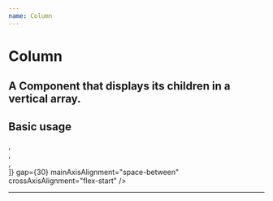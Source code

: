 ```yaml
---
name: Column
---
```



# Column

## A Component that displays its children in a vertical array.

<Props of={Column} />

## Basic usage

<Playground>
  <Column
    children={[
      <div style={{ backgroundColor: "red", width: 50, height: 50 }} />,
      <div style={{ backgroundColor: "blue", width: 50, height: 50 }} />,
      <div style={{ backgroundColor: "blue", width: 50, height: 50 }} />,
      <div style={{ backgroundColor: "blue", width: 50, height: 50 }} />
    ]}
    gap={30}
    mainAxisAlignment="space-between"
    crossAxisAlignment="flex-start"
  />
</Playground>

---
